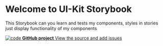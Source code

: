 
<Meta title="Example/Introduction" />

<style>
  {`
        .link-list {
          display: flex;
          row-gap: 10px;
        }

        .link-item {
          width: 100%;
          display: block;
          padding: 20px;
          border: 1px solid #00000010;
          border-radius: 5px;
          transition: background 150ms ease-out, border 150ms ease-out, transform 150ms ease-out;
          color: #333333;
          display: flex;
          align-items: flex-start;
        }

        .link-item:hover {
          border-color: #1EA7FD50;
          transform: translate3d(0, -3px, 0);
          box-shadow: rgba(0, 0, 0, 0.08) 0 3px 10px 0;
        }

        .link-item:active {
          border-color: #1EA7FD;
          transform: translate3d(0, 0, 0);
        }

        .link-item strong {
          font-weight: 700;
          display: block;
          margin-bottom: 2px;
        }

        .link-item img {
          height: 40px;
          width: 40px;
          margin-right: 15px;
          flex: none;
        }

        .link-item span,
        .link-item p {
          margin: 0;
          font-size: 14px;
          line-height: 20px;
        }
  `}
</style>

# Welcome to UI-Kit Storybook

This Storybook can you learn and tests my components, styles in stories just display functionality of my components

<div className="link-list">
  <a className="link-item" href="https://github.com/ovchinnikov-lxs/ui-kit" target="_blank">
    <img src={Code} alt="code" />
    <span>
      <strong>GitHub project</strong>
      View the source and add issues
    </span>
  </a>
</div>
